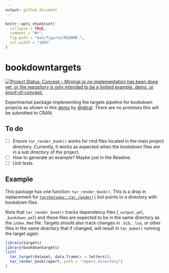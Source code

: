 ```yaml
---
output: github_document
---
```


<!-- README.md is generated from README.Rmd. Please edit that file -->

```r
knitr::opts_chunk$set(
  collapse = TRUE,
  comment = "#>",
  fig.path = "man/figures/README-",
  out.width = "100%"
)
```

# bookdowntargets

<!-- badges: start -->
[![Project Status: Concept – Minimal or no implementation has been done yet, or the repository is only intended to be a limited example, demo, or proof-of-concept.](https://www.repostatus.org/badges/latest/concept.svg)](https://www.repostatus.org/#concept)
<!-- badges: end -->

Experimental package implementing the targets pipeline for
bookdown projects as shown in this 
[demo](https://github.com/jdtrat/tar-render-book-demo) by 
[@jdtrat](https://github.com/jdtrat).
There are no promises this will be submitted to CRAN.

## To do

- [ ] Ensure `tar_render_book()` works for rmd files located in the 
      main project directory. Currently, it works as expected when 
      the bookdown files are in a sub directory of the project.
- [ ] How to generate an example? Maybe just in the Readme.
- [ ] Unit tests.

## Example

This package has one function: `tar_render_book()`. This is a drop in
replacement for [`tarchetypes::tar_render()`](https://github.com/ropensci/tarchetypes) 
but points to a directory with bookdown files.

Note that `tar_render_book()` tracks dependency files (`_output.yml`, `_bookdown.yml`)
and these files are expected to be in the same directory as the `index.Rmd` file.
Targets should also track changes in `.bib`, `.lua`, or other files in the same
directory that if changed, will result in `tar_make()` running the target again.

```r
library(targets)
library(bookdowntargets)
list(
  tar_target(dataset, data.frame(x = letters)),
  tar_render_book(report, path = "report_directory")
)
```

